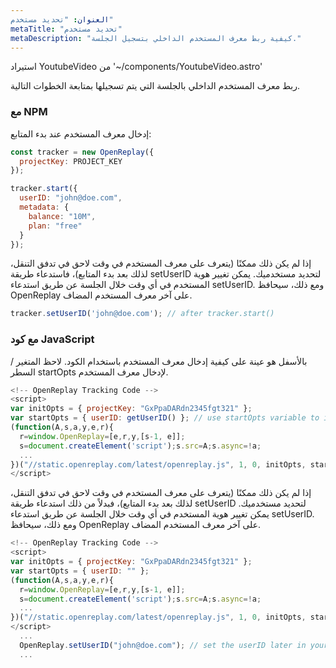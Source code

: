 ```yaml
---
العنوان: "تحديد مستخدم"
metaTitle: "تحديد مستخدم"
metaDescription: "كيفية ربط معرف المستخدم الداخلي بتسجيل الجلسة."
---
```

استيراد YoutubeVideo من '~/components/YoutubeVideo.astro'

<YoutubeVideo title="مشاهدة كيفية تحديد المستخدمين في تسجيلاتك"
  description="إذا لم ترغب في القراءة، يمكنك اتباع هذا الفيديو التعليمي الذي يوضح لك كيفية ربط تسجيلاتك بمستخدميك."
  videoURL="https://youtu.be/xfotXkeyXZM"
/>

ربط معرف المستخدم الداخلي بالجلسة التي يتم تسجيلها بمتابعة الخطوات التالية.

### مع NPM

إدخال معرف المستخدم عند بدء المتابع:


```js
const tracker = new OpenReplay({
  projectKey: PROJECT_KEY
});

tracker.start({
  userID: "john@doe.com",
  metadata: {
    balance: "10M",
    plan: "free"
  }
});
```


إذا لم يكن ذلك ممكنًا (يتعرف على معرف المستخدم في وقت لاحق في تدفق التنقل، لذلك بعد بدء المتابع)، فاستدعاء طريقة setUserID لتحديد مستخدميك. يمكن تغيير هوية المستخدم في أي وقت خلال الجلسة عن طريق استدعاء setUserID. ومع ذلك، سيحافظ OpenReplay على آخر معرف المستخدم المضاف.


```js
tracker.setUserID('john@doe.com'); // after tracker.start()
```


### مع كود JavaScript

بالأسفل هو عينة على كيفية إدخال معرف المستخدم باستخدام الكود. لاحظ المتغير / السطر startOpts لإدخال معرف المستخدم.


```js
<!-- OpenReplay Tracking Code -->
<script>
var initOpts = { projectKey: "GxPpaDARdn2345fgt321" };
var startOpts = { userID: getUserID() }; // use startOpts variable to inject userID
(function(A,s,a,y,e,r){
  r=window.OpenReplay=[e,r,y,[s-1, e]];
  s=document.createElement('script');s.src=A;s.async=!a;
  ...
})("//static.openreplay.com/latest/openreplay.js", 1, 0, initOpts, startOpts);
</script>
```


إذا لم يكن ذلك ممكنًا (يتعرف على معرف المستخدم في وقت لاحق في تدفق التنقل، لذلك بعد بدء المتابع)، فبدلاً من ذلك استدعاء طريقة setUserID لتحديد مستخدميك. يمكن تغيير هوية المستخدم في أي وقت خلال الجلسة عن طريق استدعاء setUserID. ومع ذلك، سيحافظ OpenReplay على آخر معرف المستخدم المضاف.


```js
<!-- OpenReplay Tracking Code -->
<script>
var initOpts = { projectKey: "GxPpaDARdn2345fgt321" };
var startOpts = { userID: "" };
(function(A,s,a,y,e,r){
  r=window.OpenReplay=[e,r,y,[s-1, e]];
  s=document.createElement('script');s.src=A;s.async=!a;
  ...
})("//static.openreplay.com/latest/openreplay.js", 1, 0, initOpts, startOpts);
</script>
  ...
  OpenReplay.setUserID("john@doe.com"); // set the userID later in your code
  ...
```

